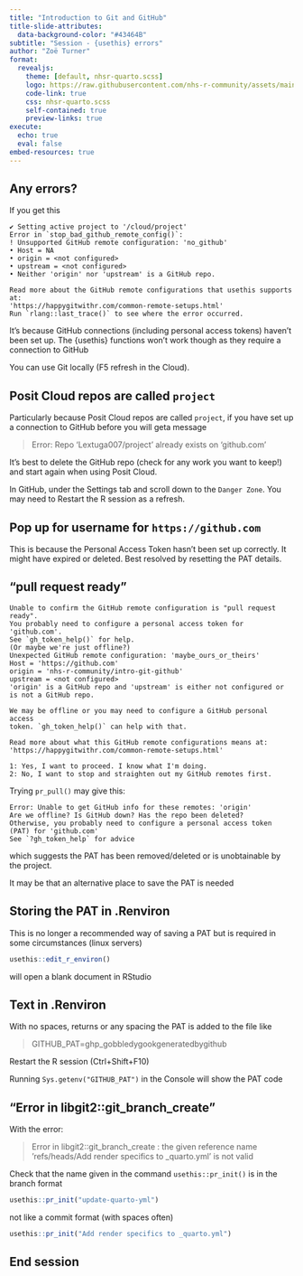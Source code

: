 ```yaml
---
title: "Introduction to Git and GitHub"
title-slide-attributes: 
  data-background-color: "#43464B"
subtitle: "Session - {usethis} errors"
author: "Zoë Turner"
format:
  revealjs:
    theme: [default, nhsr-quarto.scss]
    logo: https://raw.githubusercontent.com/nhs-r-community/assets/main/logo/nhsr-logo.svg
    code-link: true
    css: nhsr-quarto.scss
    self-contained: true
    preview-links: true
execute: 
  echo: true
  eval: false
embed-resources: true  
---
```


## Any errors?

If you get this

```
✔ Setting active project to '/cloud/project'
Error in `stop_bad_github_remote_config()`:
! Unsupported GitHub remote configuration: 'no_github'
• Host = NA
• origin = <not configured>
• upstream = <not configured>
• Neither 'origin' nor 'upstream' is a GitHub repo.

Read more about the GitHub remote configurations that usethis supports at:
'https://happygitwithr.com/common-remote-setups.html'
Run `rlang::last_trace()` to see where the error occurred.
```

It's because GitHub connections (including personal access tokens) haven't been set up.
The {usethis} functions won't work though as they require a connection to GitHub

You can use Git locally (F5 refresh in the Cloud).

## Posit Cloud repos are called `project`

Particularly because Posit Cloud repos are called `project`, if you have set up a connection to GitHub before you will geta message

> Error: Repo 'Lextuga007/project' already exists on 'github.com'

It's best to delete the GitHub repo (check for any work you want to keep!) and start again when using Posit Cloud.

In GitHub, under the Settings tab and scroll down to the `Danger Zone`.
You may need to Restart the R session as a refresh.

## Pop up for username for `https://github.com`

This is because the Personal Access Token hasn't been set up correctly.
It might have expired or deleted. 
Best resolved by resetting the PAT details.

## "pull request ready"

```
Unable to confirm the GitHub remote configuration is "pull request ready".
You probably need to configure a personal access token for 'github.com'.
See `gh_token_help()` for help.
(Or maybe we're just offline?)
Unexpected GitHub remote configuration: 'maybe_ours_or_theirs'
Host = 'https://github.com'
origin = 'nhs-r-community/intro-git-github'
upstream = <not configured>
'origin' is a GitHub repo and 'upstream' is either not configured or is not a GitHub repo.

We may be offline or you may need to configure a GitHub personal access
token. `gh_token_help()` can help with that.

Read more about what this GitHub remote configurations means at:
'https://happygitwithr.com/common-remote-setups.html'

1: Yes, I want to proceed. I know what I'm doing.
2: No, I want to stop and straighten out my GitHub remotes first.
```

Trying `pr_pull()` may give this:

```
Error: Unable to get GitHub info for these remotes: 'origin'
Are we offline? Is GitHub down? Has the repo been deleted?
Otherwise, you probably need to configure a personal access token (PAT) for 'github.com'
See `?gh_token_help` for advice
```

which suggests the PAT has been removed/deleted or is unobtainable by the project.

It may be that an alternative place to save the PAT is needed

## Storing the PAT in .Renviron

This is no longer a recommended way of saving a PAT but is required in some circumstances (linux servers)

```r
usethis::edit_r_environ()
```

will open a blank document in RStudio

## Text in .Renviron

With no spaces, returns or any spacing the PAT is added to the file like

> GITHUB_PAT=ghp_gobbledygookgeneratedbygithub

Restart the R session (Ctrl+Shift+F10)

Running `Sys.getenv("GITHUB_PAT")` in the Console will show the PAT code

## "Error in libgit2::git_branch_create"

With the error:

>Error in libgit2::git_branch_create : 
  the given reference name 'refs/heads/Add render specifics to _quarto.yml' is not valid

Check that the name given in the command `usethis::pr_init()` is in the branch format

```r
usethis::pr_init("update-quarto-yml")

```

not like a commit format (with spaces often)

```r
usethis::pr_init("Add render specifics to _quarto.yml")
```

## End session
